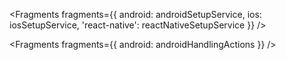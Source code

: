 
<Fragments
  fragments={{
    android: androidSetupService,
    ios: iosSetupService,
    'react-native': reactNativeSetupService
  }}
/>


<Fragments fragments={{ android: androidHandlingActions }} />
